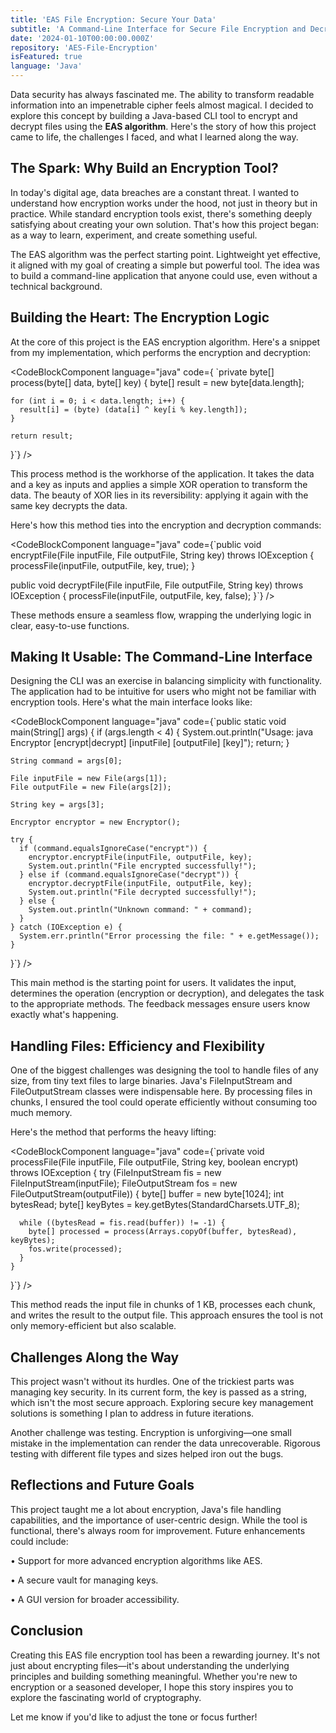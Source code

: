 ```yaml
---
title: 'EAS File Encryption: Secure Your Data'
subtitle: 'A Command-Line Interface for Secure File Encryption and Decryption'
date: '2024-01-10T00:00:00.000Z'
repository: 'AES-File-Encryption'
isFeatured: true
language: 'Java'
---
```


Data security has always fascinated me. The ability to transform readable information into an impenetrable cipher feels almost magical. I decided to explore this concept by building a Java-based CLI tool to encrypt and decrypt files using the **EAS algorithm**. Here's the story of how this project came to life, the challenges I faced, and what I learned along the way.

## **The Spark: Why Build an Encryption Tool?**

In today's digital age, data breaches are a constant threat. I wanted to understand how encryption works under the hood, not just in theory but in practice. While standard encryption tools exist, there's something deeply satisfying about creating your own solution. That's how this project began: as a way to learn, experiment, and create something useful.

The EAS algorithm was the perfect starting point. Lightweight yet effective, it aligned with my goal of creating a simple but powerful tool. The idea was to build a command-line application that anyone could use, even without a technical background.

## **Building the Heart: The Encryption Logic**

At the core of this project is the EAS encryption algorithm. Here's a snippet from my implementation, which performs the encryption and decryption:

<CodeBlockComponent language="java"
  code={
`private byte[] process(byte[] data, byte[] key) {
    byte[] result = new byte[data.length];

    for (int i = 0; i < data.length; i++) {
      result[i] = (byte) (data[i] ^ key[i % key.length]);
    }

    return result;

}`}
/>

This process method is the workhorse of the application. It takes the data and a key as inputs and applies a simple XOR operation to transform the data. The beauty of XOR lies in its reversibility: applying it again with the same key decrypts the data.

Here's how this method ties into the encryption and decryption commands:

<CodeBlockComponent language="java"
code={`public void encryptFile(File inputFile, File outputFile, String key) throws IOException {
    processFile(inputFile, outputFile, key, true);
}

public void decryptFile(File inputFile, File outputFile, String key) throws IOException {
processFile(inputFile, outputFile, key, false);
}`}
/>

These methods ensure a seamless flow, wrapping the underlying logic in clear, easy-to-use functions.

## **Making It Usable: The Command-Line Interface**

Designing the CLI was an exercise in balancing simplicity with functionality. The application had to be intuitive for users who might not be familiar with encryption tools. Here's what the main interface looks like:

<CodeBlockComponent language="java"
code={`public static void main(String[] args) {
    if (args.length < 4) {
      System.out.println("Usage: java Encryptor [encrypt|decrypt] [inputFile] [outputFile] [key]");
      return;
    }

    String command = args[0];

    File inputFile = new File(args[1]);
    File outputFile = new File(args[2]);

    String key = args[3];

    Encryptor encryptor = new Encryptor();

    try {
      if (command.equalsIgnoreCase("encrypt")) {
        encryptor.encryptFile(inputFile, outputFile, key);
        System.out.println("File encrypted successfully!");
      } else if (command.equalsIgnoreCase("decrypt")) {
        encryptor.decryptFile(inputFile, outputFile, key);
        System.out.println("File decrypted successfully!");
      } else {
        System.out.println("Unknown command: " + command);
      }
    } catch (IOException e) {
      System.err.println("Error processing the file: " + e.getMessage());
    }

}`}
/>

This main method is the starting point for users. It validates the input, determines the operation (encryption or decryption), and delegates the task to the appropriate methods. The feedback messages ensure users know exactly what's happening.

## **Handling Files: Efficiency and Flexibility**

One of the biggest challenges was designing the tool to handle files of any size, from tiny text files to large binaries. Java's FileInputStream and FileOutputStream classes were indispensable here. By processing files in chunks, I ensured the tool could operate efficiently without consuming too much memory.

Here's the method that performs the heavy lifting:

<CodeBlockComponent language="java"
code={`private void processFile(File inputFile, File outputFile, String key, boolean encrypt) throws IOException {
    try (FileInputStream fis = new FileInputStream(inputFile);
      FileOutputStream fos = new FileOutputStream(outputFile)) {
      byte[] buffer = new byte[1024];
      int bytesRead;
      byte[] keyBytes = key.getBytes(StandardCharsets.UTF_8);

      while ((bytesRead = fis.read(buffer)) != -1) {
        byte[] processed = process(Arrays.copyOf(buffer, bytesRead), keyBytes);
        fos.write(processed);
      }
    }

}`}
/>

This method reads the input file in chunks of 1 KB, processes each chunk, and writes the result to the output file. This approach ensures the tool is not only memory-efficient but also scalable.

## **Challenges Along the Way**

This project wasn't without its hurdles. One of the trickiest parts was managing key security. In its current form, the key is passed as a string, which isn't the most secure approach. Exploring secure key management solutions is something I plan to address in future iterations.

Another challenge was testing. Encryption is unforgiving—one small mistake in the implementation can render the data unrecoverable. Rigorous testing with different file types and sizes helped iron out the bugs.

## **Reflections and Future Goals**

This project taught me a lot about encryption, Java's file handling capabilities, and the importance of user-centric design. While the tool is functional, there's always room for improvement. Future enhancements could include:

• Support for more advanced encryption algorithms like AES.

• A secure vault for managing keys.

• A GUI version for broader accessibility.

## **Conclusion**

Creating this EAS file encryption tool has been a rewarding journey. It's not just about encrypting files—it's about understanding the underlying principles and building something meaningful. Whether you're new to encryption or a seasoned developer, I hope this story inspires you to explore the fascinating world of cryptography.

Let me know if you'd like to adjust the tone or focus further!
